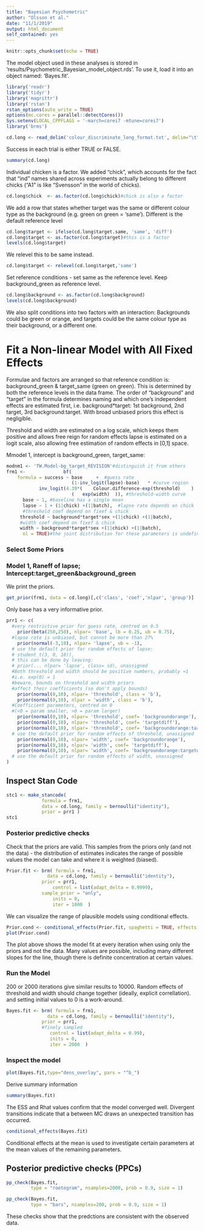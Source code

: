 ```yaml
---
title: "Bayesian Psychometric"
author: "Olsson et al."
date: "11/1/2019"
output: html_document
self_contained: yes
---
```


```r
knitr::opts_chunk$set(echo = TRUE)
```

The model object used in these analyses is stored in 'results/Psychometric_Bayesian_model_object.rds'. To use it, load it into an object named: 'Bayes.fit'.

```r
library('readr')
library('tidyr')
library('magrittr')
library('rstan')
rstan_options(auto_write = TRUE)
options(mc.cores = parallel::detectCores())
Sys.setenv(LOCAL_CPPFLAGS = '-march=corei7 -mtune=corei7')
library('brms')
```


```r
cd.long <- read_delim('colour_discriminate_long_format.txt', delim="\t")
```

Success in each trial is either TRUE or FALSE. 

```r
summary(cd.long)
```


Individual chicken is a factor. We added "chick", which accounts for the fact that "ind" names shared across experiments actually belong to different chicks ("A1" is like "Svensson" in the world of chicks).

```r
cd.long$chick  <- as.factor(cd.long$chick)#chick is also a factor
```

We add a row that states whether target was the same or different colour type as the background (e.g. green on green = 'same'). Different is the default reference level

```r
cd.long$target <- ifelse(cd.long$target.same, 'same', 'diff')
cd.long$target <- as.factor(cd.long$target)#this is a factor
levels(cd.long$target)
```

We relevel this to be same instead.

```r
cd.long$target <- relevel(cd.long$target,'same')
```


Set reference conditions - set same as the reference level. Keep background_green as reference level.

```r
cd.long$background <- as.factor(cd.long$background)
levels(cd.long$background)
```

We also split conditions into two factors with an interaction: Backgrounds could be green or orange, and targets could be the same colour type as their background, or a different one.


#	Fit a Non-linear Model with All Fixed Effects		

Formulae and factors are arranged so that reference condition is: background_green & target_same (green on green). This is determined by both the reference levels in the data frame. The order of "background" and "target" in the formula determines naming
 and which one's independent effects are estimated first, i.e. background*target: 1st background, 2nd target, 3rd background:target. With broad unbiased priors this effect is negligible.

Threshold and width are estimated on a log scale, which keeps them positive and allows free reign for random effects lapse is estimated on a logit scale, also allowing free estimation of random effects in [0,1] space.

Mmodel 1, intercept is background_green, target_same:

```r
modnm1 <- 'TW.Model-bg_target_REVISION'#distinguish it from others
frm1 <-              bf(
	formula = success ~ base	 +	#guess rate
						(1-inv_logit(lapse)-base) 	* #curve region
			inv_logit(4.39*(	Colour.difference-exp(threshold)	) 	/
						(	exp(width)	)), #threshold-width curve
	  base ~ 1, #baseline has a single mean
	  lapse ~ 1 + (1|chick) +(1|batch),  #lapse rate depends on chick
	  #threshold coef depend on fixef & chick
	 threshold ~ background*target*sex +(1|chick) +(1|batch),
	 #width coef depend on fixef & chick
	 width ~ background*target*sex +(1|chick) +(1|batch),
      nl = TRUE)#the joint distribution for these parameters is undefined, and therefore the parameters themselves are "nonlinear"
```


###	Select Some Priors												

###	Model 1, Raneff of lapse; Intercept:target_green&background_green	

We print the priors.

```r
get_prior(frm1, data = cd.long)[,c('class', 'coef','nlpar', 'group')]
```

Only base has a very informative prior.

```r
prr1 <- c(
  #very restrictive prior for guess rate, centred on 0.5
	prior(beta(250,250), nlpar= 'base', lb = 0.25, ub = 0.75),
  #lapse rate is unbiased, but cannot be more than 27%
	prior(normal(-3,10), nlpar= 'lapse', ub = -1),
  # use the default prior for random effects of lapse:
  #	student_t(3, 0, 10)),
  # this can be done by leaving:
  #	prior(... nlpar= 'lapse', class= sd), unassigned
  #Both threshold and width should be positive numbers, probably ≈1
  #i.e. exp(0) = 1
  #beware, bounds on threshold and width priors
  #affect their coefficients (so don't apply bounds)
	prior(normal(0,10), nlpar= 'threshold', class = 'b'),
	prior(normal(0,10), nlpar = 'width', class = 'b'),
  #Coefficient parameters, centred on 0
  #(<0 = param smaller, >0 = param larger)
	prior(normal(0,10), nlpar= 'threshold', coef= 'backgroundorange'),
	prior(normal(0,10), nlpar= 'threshold', coef= 'targetdiff'),
	prior(normal(0,10), nlpar= 'threshold', coef= 'backgroundorange:targetdiff'),
  # use the default prior for random effects of threshold, unassigned
	prior(normal(0,10), nlpar= 'width', coef= 'backgroundorange'),
	prior(normal(0,10), nlpar= 'width', coef= 'targetdiff'),
	prior(normal(0,10), nlpar= 'width', coef= 'backgroundorange:targetdiff')#,
  # use the default prior for random effects of width, unassigned
)
```


##	Inspect Stan Code	

```r
stc1 <- make_stancode( 
			 formula = frm1,
 	         data = cd.long, family = bernoulli("identity"), 
             prior = prr1 )
stc1
```

### Posterior predictive checks

Check that the priors are valid. This samples from the priors only (and not the data) - the distribution of estimates indicates the range of possible values the model can take and where it is weighted (biased). 

```r
Prior.fit <- brm( formula = frm1,
 	           data = cd.long, family = bernoulli("identity"), 
             prior = prr1,
        		 control = list(adapt_delta = 0.9999),
             sample_prior = "only",
        		 inits = 0,
        		 iter = 1000  )
```

We can visualize the range of plausible models using conditional effects.

```r
Prior.cond <- conditional_effects(Prior.fit, spaghetti = TRUE, effects = "Colour.difference")
plot(Prior.cond)
```

The plot above shows the model fit at every iteration when using only the priors and not the data. Many values are possible, including many different slopes for the line, though there is definite concentration at certain values. 

###	Run the Model	

200 or 2000 iterations give similar results to 10000. Random effects of threshold and width should change together (ideally, explicit correllation). and setting initial values to 0 is a work-around.

```r
Bayes.fit <- brm( formula = frm1,
 	           data = cd.long, family = bernoulli("identity"), 
             prior = prr1,
             #finely sampled
        		control = list(adapt_delta = 0.99),
        		inits = 0,
        		iter = 2000  )
```
 
### Inspect the model

```r
plot(Bayes.fit,type="dens_overlay", pars = "^b_")
```


Derive summary information

```r
summary(Bayes.fit)
```

The ESS and Rhat values confirm that the model converged well. Divergent transitions indicate that a between MC draws an unexpected transition has occurred. 

```r
conditional_effects(Bayes.fit)
```

Conditional effects at the mean is used to investigate certain parameters at the mean values of the remaining parameters. 

## Posterior predictive checks (PPCs)

```r
pp_check(Bayes.fit,
         type = "rootogram", nsamples=2000, prob = 0.9, size = 1)
```


```r
pp_check(Bayes.fit,
         type = "bars", nsamples=200, prob = 0.9, size = 1)
```


These checks show that the predctions are consistent with the observed data.



